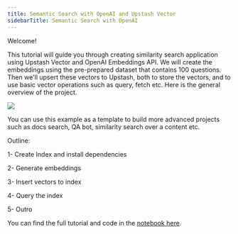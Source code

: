 ```yaml
---
title: Semantic Search with OpenAI and Upstash Vector
sidebarTitle: Semantic Search with OpenAI
---
```


Welcome!

This tutorial will guide you through creating similarity search application using Upstash Vector and OpenAI Embeddings API. We will create the embeddings using the pre-prepared dataset that contains 100 questions. Then we'll upsert these vectors to Upstash, both to store the vectors, and to use basic vector operations such as query, fetch etc. Here is the general overview of the project.

![](https://drive.google.com/uc?id=1P1pFYSNjz0PohlMAg9MPCswwgDx9d__w)

You can use this example as a template to build more advanced projects such as docs search, QA bot, similarity search over a content etc.

Outline:

1- Create Index and install dependencies

2- Generate embeddings

3- Insert vectors to index

4- Query the index

5- Outro

You can find the full tutorial and code in the [notebook here](https://colab.research.google.com/drive/1WGSEe11RsG1_TwyQ09-lONOrEDwDLaC1?authuser=1).
